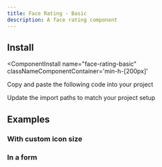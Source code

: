 ```yaml
---
title: Face Rating - Basic
description: A face rating component
---
```



<ComponentPreview 
  name="face-rating-basic-ex-01"     
  classNameComponentContainer='min-h-[200px]' 
/>


## Install
<ComponentInstall
  name="face-rating-basic"     
  classNameComponentContainer='min-h-[200px]' 
>
<CLIInstall  name="face-rating-basic"   />

<ManualInstall>

<Steps>

<Step>

Copy and paste the following code into your project

</Step>

<ComponentSource name="face-rating-01"/>

<Step>

Update the import paths to match your project setup

</Step>

</Steps>


</ManualInstall>


</ComponentInstall>


## Examples

### With custom icon size

<ComponentPreview 
  name="face-rating-basic-ex-02"     
  classNameComponentContainer='min-h-[200px]' 
/>

### In a form

<ComponentPreview 
  name="face-rating-basic-ex-03"     
  classNameComponentContainer='min-h-[200px]' 
/>



